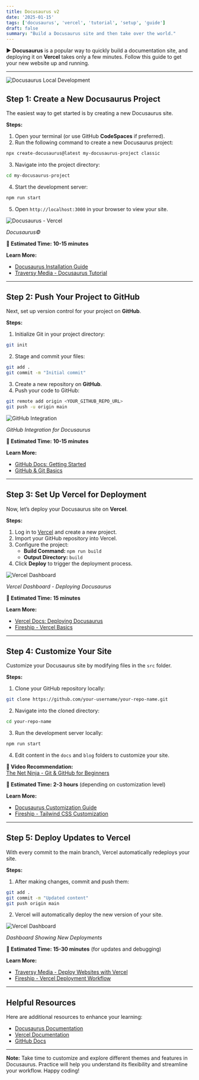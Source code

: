 ```yaml
---
title: Docusaurus v2
date: '2025-01-15'
tags: ['docusaurus', 'vercel', 'tutorial', 'setup', 'guide']
draft: false
summary: "Build a Docusaurus site and then take over the world."
---
```


► **Docusaurus** is a popular way to quickly build a documentation site, and deploying it on **Vercel** takes only a few minutes. Follow this guide to get your new website up and running.

---

<div style={{ textAlign: "center" }}>
  <img src="/static/images/docusaurus-terminal.jpg" alt="Docusaurus Local Development" />
</div>

## **Step 1: Create a New Docusaurus Project**

The easiest way to get started is by creating a new Docusaurus site.

**Steps:**
1. Open your terminal (or use GitHub **CodeSpaces** if preferred).
2. Run the following command to create a new Docusaurus project:  
```bash
npx create-docusaurus@latest my-docusaurus-project classic
```
3. Navigate into the project directory:  
```bash
cd my-docusaurus-project
```
4. Start the development server:  
```bash
npm run start
```
5. Open `http://localhost:3000` in your browser to view your site.

<div style={{ textAlign: "center" }}>
  <img src="/static/images/docusaurus-preview.png" alt="Docusaurus - Vercel" />
  <p><em>Docusaurus©</em></p>
</div>

**📌 Estimated Time:** **10-15 minutes**

**Learn More:**  
- [Docusaurus Installation Guide](https://docusaurus.io/docs/installation)  
- [Traversy Media - Docusaurus Tutorial](https://www.youtube.com/watch?v=V4v6t7nDq6M)

---

## **Step 2: Push Your Project to GitHub**

Next, set up version control for your project on **GitHub**.

**Steps:**
1. Initialize Git in your project directory:  
```bash
git init
```
2. Stage and commit your files:  
```bash
git add .
git commit -m "Initial commit"
```
3. Create a new repository on **GitHub**.
4. Push your code to GitHub:  
```bash
git remote add origin <YOUR_GITHUB_REPO_URL>
git push -u origin main
```
<div style={{ textAlign: "center" }}>
  <img src="/static/images/github.jpg" alt="GitHub Integration" />
  <p><em>GitHub Integration for Docusaurus</em></p>
</div>

**📌 Estimated Time:** **10-15 minutes**

**Learn More:**  
- [GitHub Docs: Getting Started](https://docs.github.com/en/get-started)  
- [GitHub & Git Basics](https://www.youtube.com/watch?v=RGOj5yH7evk)

---

## **Step 3: Set Up Vercel for Deployment**

Now, let’s deploy your Docusaurus site on **Vercel**.

**Steps:**
1. Log in to [Vercel](https://vercel.com/) and create a new project.
2. Import your GitHub repository into Vercel.
3. Configure the project:
   - **Build Command:** `npm run build`
   - **Output Directory:** `build`
4. Click **Deploy** to trigger the deployment process.

<div style={{ textAlign: "center" }}>
  <img src="/static/images/vercel-dashboard.png" alt="Vercel Dashboard" />
  <p><em>Vercel Dashboard - Deploying Docusaurus</em></p>
</div>

**📌 Estimated Time:** **15 minutes**

**Learn More:**  
- [Vercel Docs: Deploying Docusaurus](https://vercel.com/guides/deploying-docusaurus-with-vercel)  
- [Fireship - Vercel Basics](https://www.youtube.com/watch?v=4wD00RT6d-g)

---

## **Step 4: Customize Your Site**

Customize your Docusaurus site by modifying files in the `src` folder.

**Steps:**
1. Clone your GitHub repository locally:  
```bash
git clone https://github.com/your-username/your-repo-name.git
```
2. Navigate into the cloned directory:
```bash
cd your-repo-name
```
3. Run the development server locally:
```bash
npm run start
```
4. Edit content in the `docs` and `blog` folders to customize your site.

**🎥 Video Recommendation:**  
[The Net Ninja - Git & GitHub for Beginners](https://www.youtube.com/watch?v=RGOj5yH7evk)

**📌 Estimated Time:** **2-3 hours** (depending on customization level)

**Learn More:**  
- [Docusaurus Customization Guide](https://docusaurus.io/docs/using-themes)  
- [Fireship - Tailwind CSS Customization](https://www.youtube.com/watch?v=kPLbd1BzOjI)

---

## **Step 5: Deploy Updates to Vercel**

With every commit to the main branch, Vercel automatically redeploys your site.

**Steps:**
1. After making changes, commit and push them:  
```bash
git add .
git commit -m "Updated content"
git push origin main
```
2. Vercel will automatically deploy the new version of your site.

<div style={{ textAlign: "center" }}>
  <img src="/static/images/vercel-dashboard.jpg" alt="Vercel Dashboard" />
  <p><em>Dashboard Showing New Deployments</em></p>
</div>

**📌 Estimated Time:** **15-30 minutes** (for updates and debugging)

**Learn More:**  
- [Traversy Media - Deploy Websites with Vercel](https://www.youtube.com/watch?v=mT3-0xIoD8k)  
- [Fireship - Vercel Deployment Workflow](https://www.youtube.com/watch?v=srGXHghGw6A)

---

## **Helpful Resources**

Here are additional resources to enhance your learning:  
- [Docusaurus Documentation](https://docusaurus.io/docs)  
- [Vercel Documentation](https://vercel.com/docs)  
- [GitHub Docs](https://docs.github.com/)

---

**Note:** Take time to customize and explore different themes and features in Docusaurus. Practice will help you understand its flexibility and streamline your workflow. Happy coding!
